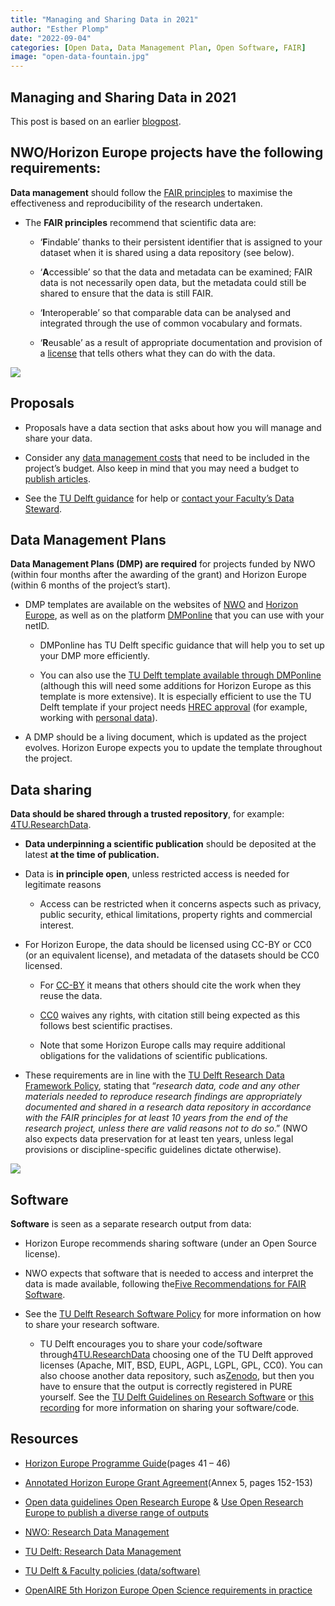 ```yaml
---
title: "Managing and Sharing Data in 2021"
author: "Esther Plomp"
date: "2022-09-04"
categories: [Open Data, Data Management Plan, Open Software, FAIR]
image: "open-data-fountain.jpg"
---
```


## Managing and Sharing Data in 2021

This post is based on an earlier [blogpost](https://openworking.wordpress.com/2021/09/17/managing-and-sharing-data-in-2021/).

## **NWO/Horizon Europe projects have the following requirements:**

**Data management** should follow the [FAIR principles](https://estherplomp.github.io/TNW-OS-support/posts/FAIR/) to maximise the effectiveness and reproducibility of the research undertaken. 

-   The **FAIR principles** recommend that scientific data are: 

    -   '**F**indable' thanks to their persistent identifier that is assigned to your dataset when it is shared using a data repository (see below).

    -   '**A**ccessible' so that the data and metadata can be examined; FAIR data is not necessarily open data, but the metadata could still be shared to ensure that the data is still FAIR.

    -   '**I**nteroperable' so that comparable data can be analysed and integrated through the use of common vocabulary and formats.

    -   '**R**eusable' as a result of appropriate documentation and provision of a [license](https://data.4tu.nl/info/en/use/publish-cite/upload-your-data-in-our-data-repository/licencing) that tells others what they can do with the data. 

![](https://openworking.files.wordpress.com/2021/09/1728_turi_book-sprint_8-fair-principles_040619-1.jpg?w=526)

## **Proposals**

-   Proposals have a data section that asks about how you will manage and share your data.

-   Consider any [data management costs](https://www.tudelft.nl/en/library/research-data-management/r/plan/data-management-costs) that need to be included in the project's budget. Also keep in mind that you may need a budget to [publish articles](https://openworking.wordpress.com/2020/11/19/publishing-articles-in-2021/). 

-   See the [TU Delft guidance](https://www.tudelft.nl/en/library/research-data-management/r/plan/grant-proposals/data-management-sections-for-grant-proposals) for help or [contact your Faculty's Data Steward](https://www.tudelft.nl/en/library/research-data-management/r/support/data-stewardship/contact). 

## **Data Management Plans**

**Data Management Plans (DMP) are required** for projects funded by NWO (within four months after the awarding of the grant) and Horizon Europe (within 6 months of the project's start). 

-   DMP templates are available on the websites of [NWO](https://www.nwo.nl/en/research-data-management) and [Horizon Europe](https://ec.europa.eu/info/funding-tenders/opportunities/docs/2021-2027/horizon/temp-form/report/data-management-plan-template_he_en.docx), as well as on the platform [DMPonline](https://dmponline.tudelft.nl/) that you can use with your netID. 

    -   DMPonline has TU Delft specific guidance that will help you to set up your DMP more efficiently. 

    -   You can also use the [TU Delft template available through DMPonline](https://www.tudelft.nl/en/library/research-data-management/r/plan/dmponline/dmponline) (although this will need some additions for Horizon Europe as this template is more extensive). It is especially efficient to use the TU Delft template if your project needs [HREC approval](https://www.tudelft.nl/en/about-tu-delft/strategy/integrity-policy/human-research-ethics) (for example, working with [personal data](https://www.tudelft.nl/en/privacy-security/privacy)).

-   A DMP should be a living document, which is updated as the project evolves. Horizon Europe expects you to update the template throughout the project.

## **Data sharing**

**Data should be shared through a trusted repository**, for example: [4TU.ResearchData](https://data.4tu.nl/info//en/).

-   **Data underpinning a scientific publication** should be deposited at the latest **at the time of publication.**

-   Data is **in principle open**, unless restricted access is needed for legitimate reasons

    -   Access can be restricted when it concerns aspects such as privacy, public security, ethical limitations, property rights and commercial interest.

-   For Horizon Europe, the data should be licensed using CC-BY or CC0 (or an equivalent license), and metadata of the datasets should be CC0 licensed. 

    -   For [CC-BY](https://creativecommons.org/licenses/by/4.0/) it means that others should cite the work when they reuse the data. 

    -   [CC0](https://creativecommons.org/publicdomain/zero/1.0/) waives any rights, with citation still being expected as this follows best scientific practises. 

    -   Note that some Horizon Europe calls may require additional obligations for the validations of scientific publications. 

-   These requirements are in line with the [TU Delft Research Data Framework Policy](https://doi.org/10.5281/zenodo.2573159), stating that "*research data, code and any other materials needed to reproduce research findings are appropriately documented and shared in a research data repository in accordance with the FAIR principles for at least 10 years from the end of the research project, unless there are valid reasons not to do so*." (NWO also expects data preservation for at least ten years, unless legal provisions or discipline-specific guidelines dictate otherwise). 

![](https://openworking.files.wordpress.com/2021/09/fountain-of-open-data-with-text-1.jpg?w=576)

## **Software**

**Software** is seen as a separate research output from data:

-   Horizon Europe recommends sharing software (under an Open Source license).

-   NWO expects that software that is needed to access and interpret the data is made available, following the[Five Recommendations for FAIR Software](https://fair-software.nl/).

-   See the [TU Delft Research Software Policy](http://doi.org/10.5281/zenodo.4629662) for more information on how to share your research software. 

    -   TU Delft encourages you to share your code/software through[4TU.ResearchData](https://data.4tu.nl/info/en/) choosing one of the TU Delft approved licenses (Apache, MIT, BSD, EUPL, AGPL, LGPL, GPL, CC0). You can also choose another data repository, such as[Zenodo](https://zenodo.org/), but then you have to ensure that the output is correctly registered in PURE yourself. See the [TU Delft Guidelines on Research Software](http://doi.org/10.5281/zenodo.4629635) or [this recording](https://youtu.be/bPl5sdTvLMM?t=1394) for more information on sharing your software/code.

## Resources

-   [Horizon Europe Programme Guide](https://intellectual-property-helpdesk.ec.europa.eu/news-events/news/horizon-europe-programme-guide-released-2021-06-20_en)(pages 41 -- 46)

-   [Annotated Horizon Europe Grant Agreement](https://ec.europa.eu/info/funding-tenders/opportunities/docs/2021-2027/common/guidance/aga_en.pdf)(Annex 5, pages 152-153)

-   [Open data guidelines Open Research Europe](https://open-research-europe.ec.europa.eu/blog/open-data-guidelines-open-research-europe) & [Use Open Research Europe to publish a diverse range of outputs](https://open-research-europe.ec.europa.eu/blog/publish-research-outputs-using-diverse-article-types)

-   [NWO: Research Data Management](https://www.nwo.nl/en/research-data-management)

-   [TU Delft: Research Data Management](https://www.tudelft.nl/library/research-data-management)

-   [TU Delft & Faculty policies (data/software)](https://www.tudelft.nl/en/library/research-data-management/r/policies/tu-delft-faculty-policies/)

-   [OpenAIRE 5th Horizon Europe Open Science requirements in practice](https://www.youtube.com/watch?v=rQUZc7qvOa0)
